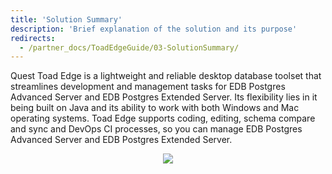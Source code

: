 ```yaml
---
title: 'Solution Summary'
description: 'Brief explanation of the solution and its purpose'
redirects: 
  - /partner_docs/ToadEdgeGuide/03-SolutionSummary/
---
```


Quest Toad Edge is a lightweight and reliable desktop database toolset that streamlines development and management tasks for EDB Postgres Advanced Server and EDB Postgres Extended Server. Its flexibility lies in it being built on Java and its ability to work with both Windows and Mac operating systems. Toad Edge supports coding, editing, schema compare and sync and DevOps CI processes, so you can manage EDB Postgres Advanced Server and EDB Postgres Extended Server.         

<p align="center">
  <img src="Images/ToadEdgeUpdatedSolutionSummary.png">
</p>
